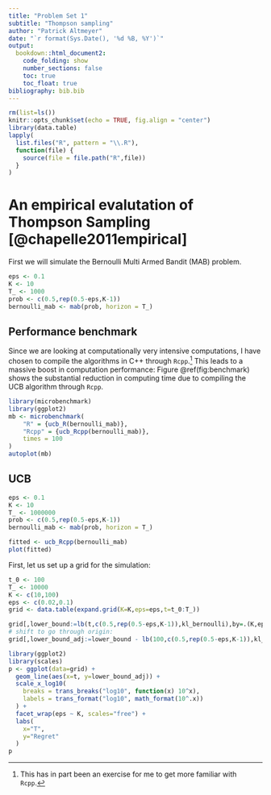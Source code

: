 ```yaml
---
title: "Problem Set 1"
subtitle: "Thompson sampling"
author: "Patrick Altmeyer"
date: "`r format(Sys.Date(), '%d %B, %Y')`"
output: 
  bookdown::html_document2:
    code_folding: show
    number_sections: false
    toc: true
    toc_float: true
bibliography: bib.bib
---
```


```r
rm(list=ls())
knitr::opts_chunk$set(echo = TRUE, fig.align = "center")
library(data.table)
lapply(
  list.files("R", pattern = "\\.R"),
  function(file) {
    source(file = file.path("R",file))
  }
)
```

# An empirical evalutation of Thompson Sampling [@chapelle2011empirical]

First we will simulate the Bernoulli Multi Armed Bandit (MAB) problem.

```r
eps <- 0.1
K <- 10
T_ <- 1000
prob <- c(0.5,rep(0.5-eps,K-1))
bernoulli_mab <- mab(prob, horizon = T_)
```

## Performance benchmark

Since we are looking at computationally very intensive computations, I have chosen to compile the algorithms in C++ through `Rcpp`.^[This has in part been an exercise for me to get more familiar with `Rcpp`.] This leads to a massive boost in computation performance: Figure \@ref(fig:benchmark) shows the substantial reduction in computing time due to compiling the UCB algorithm through `Rcpp`.

```r
library(microbenchmark)
library(ggplot2)
mb <- microbenchmark(
    "R" = {ucb_R(bernoulli_mab)},
    "Rcpp" = {ucb_Rcpp(bernoulli_mab)},
    times = 100
)
autoplot(mb)
```

## UCB

```r
eps <- 0.1
K <- 10
T_ <- 1000000
prob <- c(0.5,rep(0.5-eps,K-1))
bernoulli_mab <- mab(prob, horizon = T_)
```

```r
fitted <- ucb_Rcpp(bernoulli_mab)
plot(fitted)
```



First, let us set up a grid for the simulation:

```r
t_0 <- 100
T_ <- 10000
K <- c(10,100)
eps <- c(0.02,0.1)
grid <- data.table(expand.grid(K=K,eps=eps,t=t_0:T_))
```

```r
grid[,lower_bound:=lb(t,c(0.5,rep(0.5-eps,K-1)),kl_bernoulli),by=.(K,eps,t)]
# shift to go through origin:
grid[,lower_bound_adj:=lower_bound - lb(100,c(0.5,rep(0.5-eps,K-1)),kl_bernoulli),by=.(K,eps)]
```

```r
library(ggplot2)
library(scales)
p <- ggplot(data=grid) +
  geom_line(aes(x=t, y=lower_bound_adj)) +
  scale_x_log10(
    breaks = trans_breaks("log10", function(x) 10^x),
    labels = trans_format("log10", math_format(10^.x))
  ) +
  facet_wrap(eps ~ K, scales="free") +
  labs(
    x="T",
    y="Regret"
  )
p
```




